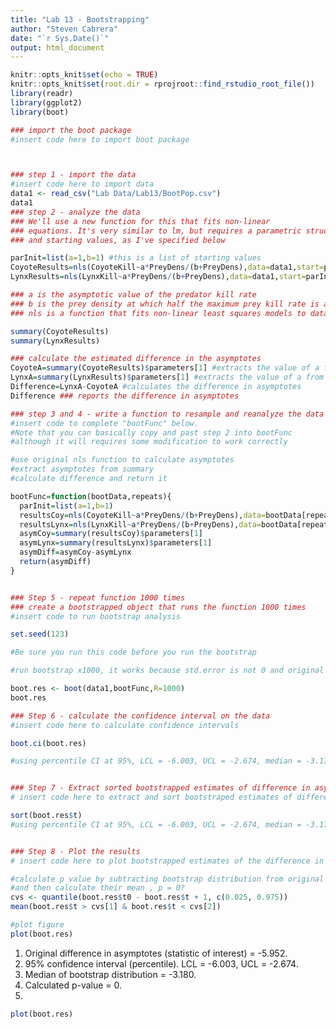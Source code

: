 ```yaml
---
title: "Lab 13 - Bootstrapping"
author: "Steven Cabrera"
date: "`r Sys.Date()`"
output: html_document
---
```


```r
knitr::opts_knit$set(echo = TRUE)
knitr::opts_knit$set(root.dir = rprojroot::find_rstudio_root_file())
library(readr)
library(ggplot2)
library(boot)
```

```r
### import the boot package
#insert code here to import boot package



### step 1 - import the data
#insert code here to import data
data1 <- read_csv("Lab Data/Lab13/BootPop.csv")
data1
### step 2 - analyze the data
### We'll use a new function for this that fits non-linear
### equations. It's very similar to lm, but requires a parametric structure
### and starting values, as I've specified below

parInit=list(a=1,b=1) #this is a list of starting values
CoyoteResults=nls(CoyoteKill~a*PreyDens/(b+PreyDens),data=data1,start=parInit)
LynxResults=nls(LynxKill~a*PreyDens/(b+PreyDens),data=data1,start=parInit)

### a is the asymptotic value of the predator kill rate
### b is the prey density at which half the maximum prey kill rate is achieved
### nls is a function that fits non-linear least squares models to data

summary(CoyoteResults)
summary(LynxResults)

### calculate the estimated difference in the asymptotes
CoyoteA=summary(CoyoteResults)$parameters[1] #extracts the value of a from the coyote regression
LynxA=summary(LynxResults)$parameters[1] #extracts the value of a from the lynx regression
Difference=LynxA-CoyoteA #calculates the difference in asymptotes
Difference ### reports the difference in asymptotes

### step 3 and 4 - write a function to resample and reanalyze the data
#insert code to complete "bootFunc" below. 
#Note that you can basically copy and past step 2 into bootFunc
#although it will requires some modification to work correctly

#use original nls function to calculate asymptotes
#extract asymptotes from summary
#calculate difference and return it

bootFunc=function(bootData,repeats){
  parInit=list(a=1,b=1)
  resultsCoy=nls(CoyoteKill~a*PreyDens/(b+PreyDens),data=bootData[repeats,],start=parInit)
  resultsLynx=nls(LynxKill~a*PreyDens/(b+PreyDens),data=bootData[repeats,],start=parInit)
  asymCoy=summary(resultsCoy)$parameters[1]
  asymLynx=summary(resultsLynx)$parameters[1]
  asymDiff=asymCoy-asymLynx
  return(asymDiff)
}


### Step 5 - repeat function 1000 times
### create a bootstrapped object that runs the function 1000 times
#insert code to run bootstrap analysis

set.seed(123)

#Be sure you run this code before you run the bootstrap

#run bootstrap x1000, it works because std.error is not 0 and original difference matches our initial result 

boot.res <- boot(data1,bootFunc,R=1000)
boot.res

### Step 6 - calculate the confidence interval on the data
#insert code here to calculate confidence intervals

boot.ci(boot.res)

#using percentile CI at 95%, LCL = -6.003, UCL = -2.674, median = -3.1798


### Step 7 - Extract sorted bootstrapped estimates of difference in asymptotes
# insert code here to extract and sort bootstraped estimates of difference in asymptotes

sort(boot.res$t)
#using percentile CI at 95%, LCL = -6.003, UCL = -2.674, median = -3.1798


### Step 8 - Plot the results
# insert code here to plot bootstrapped estimates of the difference in asymptotes

#calculate p value by subtracting bootstrap distribution from original estimate using percentile CI
#and then calculate their mean , p = 0?
cvs <- quantile(boot.res$t0 - boot.res$t + 1, c(0.025, 0.975))
mean(boot.res$t > cvs[1] & boot.res$t < cvs[2])

#plot figure
plot(boot.res)
```


1. Original difference in asymptotes (statistic of interest) = -5.952.  
2. 95% confidence interval (percentile). LCL = -6.003, UCL = -2.674.  
3. Median of bootstrap distribution = -3.180.  
4. Calculated p-value = 0. 
5.  

```r
plot(boot.res)

```

